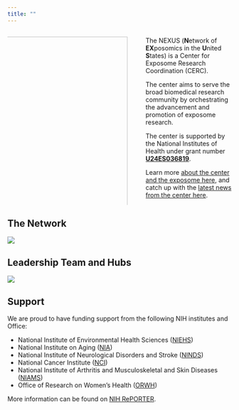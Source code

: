 ```yaml
---
title: ""
---
```


::: columns
::: {.column width="60%"}
![](images/nexuslogo.png){width="100%" style="float: right; padding-right:20px"}
:::

::: {.column width="40%"}
The NEXUS (**N**etwork of **EX**posomics in the **U**nited **S**tates) is a Center for Exposome Research Coordination (CERC).

The center aims to serve the broad biomedical research community by orchestrating the advancement and promotion of exposome research.

The center is supported by the National Institutes of Health under grant number [**U24ES036819**](https://reporter.nih.gov/project-details/10993456 "NIH Reporter").

Learn more [about the center and the exposome here](about.html), and catch up with the [latest news from the center here](news.html).
:::
:::


## The Network

![](images/network.jpg){fig-alt="Network" fig-align="center"}

## Leadership Team and Hubs

![](images/team.jpg){fig-alt="Core team" fig-align="center"}

## Support

We are proud to have funding support from the following NIH institutes and Office:

-   National Institute of Environmental Health Sciences ([NIEHS](https://www.niehs.nih.gov/))
-   National Institute on Aging ([NIA](https://www.nia.nih.gov/))
-   National Institute of Neurological Disorders and Stroke ([NINDS](https://www.ninds.nih.gov/))
-   National Cancer Institute ([NCI](https://www.cancer.gov/))
-   National Institute of Arthritis and Musculoskeletal and Skin Diseases ([NIAMS](https://www.niams.nih.gov/))
-   Office of Research on Women's Health ([ORWH](https://orwh.od.nih.gov))

More information can be found on [NIH RePORTER](https://reporter.nih.gov/project-details/10993456).
